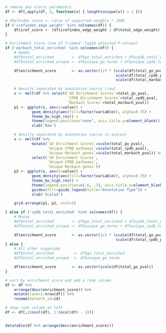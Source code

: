 ```r
# remove any static parameters
df <- df[,apply(df, 2, function(x) { length(unique(x)) > 1 })]
```

```r
# IRefIndex score <- ratio of supported weights * 1000
if ('irefindex_edge_weight' %in% colnames(df)) {
    df$iref_score <- (df$irefindex_edge_weight / df$total_edge_weight) * 1000
}

# Enrichment score (sum of trimmed -log10 adjusted P-values)
if ('marbach_total_enriched' %in% colnames(df)) {
    # Human
    #df$total_enriched        <- df$go_total_enriched + df$cpdb_total_enriched + df$marbach_total_enriched
    #df$total_enriched_unique <- df$unique_go_terms + df$unique_cpdb_terms + df$unique_marbach_terms

    df$enrichment_score       <- as.vector(1/3 * (scale(df$total_go_pval) +
                                                  scale(df$total_cpdb_pval) + 
                                                  scale(df$total_marbach_pval)))

    # density separated by annotation source (raw)
    x <- melt(df %>% select(`GO Enrichment Scores`=total_go_pval, 
                            `CPDB Enrichment Scores`=total_cpdb_pval, 
                            `Marbach Scores`=total_marbach_pval))
    p1 <- ggplot(x, aes(x=value)) + 
            geom_density(aes(fill=factor(variable)), alpha=0.75) +
            theme_bw_high_res() +
            theme(legend.position="none", axis.title.y=element_blank()) +
            xlab('Raw')

    # density separated by annotation source (z-scores)
    x <- melt(df %>% 
            mutate(`GO Enrichment Scores`=scale(total_go_pval),
                   `Unique CPDB pathways`=scale(total_cpdb_pval),
                   `Unique Marbach genes`=scale(total_marbach_pval)) %>%
            select(`GO Enrichment Scores`,  
                   `Unique CPDB pathways`,
                   `Unique Marbach genes`))
    p2 <- ggplot(x, aes(x=value)) + 
            geom_density(aes(fill=factor(variable)), alpha=0.75) +
            theme_bw_high_res() +
            theme(legend.position=c(.6, .7), axis.title.y=element_blank()) +
            guides(fill=guide_legend(title="Annotation Type")) +
            xlab('Scaled')

    grid.arrange(p1, p2, ncol=2)

} else if ('cpdb_total_enriched' %in% colnames(df)) {
    # Mouse
    #df$total_enriched        <- df$go_total_enriched + df$cpdb_total_enriched
    #df$total_enriched_unique <- df$unique_go_terms + df$unique_cpdb_terms

    df$enrichment_score       <- as.vector(1/2 * (scale(df$total_go_pval) +
                                                  scale(df$total_cpdb_pval)))
} else {
    # All other organisms
    #df$total_enriched         <- df$go_total_enriched
    #df$total_enriched_unique  <- df$unique_go_terms

    df$enrichment_score       <- as.vector(scale(df$total_go_pval))
}

# sort by enrichment score and add a rank column
df <- df %>% 
    arrange(desc(enrichment_score)) %>%
    mutate(rank=1:nrow(df)) %>%
    rename(network_id=id)

# show rank column at left
df <- df[,c(ncol(df), 1:(ncol(df) - 1))]

```

```r
```

```r
datatable(df %>% arrange(desc(enrichment_score)))
```
